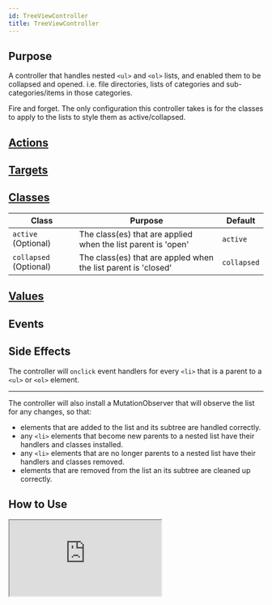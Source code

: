 ```yaml
---
id: TreeViewController
title: TreeViewController
---
```





## Purpose

A controller that handles nested `<ul>` and `<ol>` lists, and enabled them to be collapsed and opened. i.e. file directories, lists of categories and sub-categories/items in those categories.

Fire and forget. The only configuration this controller takes is for the classes to apply to the lists to style them as active/collapsed.


## [Actions](https://stimulus.hotwire.dev/reference/actions)
<NoActions/>


## [Targets](https://stimulus.hotwire.dev/reference/targets)
<NoTargets/>


## [Classes](https://stimulus.hotwire.dev/reference/classes)

| Class                  | Purpose                                                        | Default     |
|------------------------|----------------------------------------------------------------|-------------|
| `active` (Optional)    | The class(es) that are applied when the list parent is 'open'  | `active`    |
| `collapsed` (Optional) | The class(es) that are appled when the list parent is 'closed' | `collapsed` |


## [Values](https://stimulus.hotwire.dev/reference/values)
<NoValues/>

## Events
<NoEvents/>

## Side Effects

The controller will `onclick` event handlers for every `<li>` that is a parent to a `<ul>` or `<ol>` element.

---

The controller will also install a MutationObserver that will observe the list for any changes, so that:
- elements that are added to the list and its subtree are handled correctly.
- any `<li>` elements that become new parents to a nested list have their handlers and classes installed.
- any `<li>` elements that are no longer parents to a nested list have their handlers and classes removed.
- elements that are removed from the list an its subtree are cleaned up correctly.

## How to Use

<iframe
  src="https:///stimulus-library.netlify.app/controllers/tree_view_controller.html"
  style={{width: "100%", height: "500px", border: "0", borderRadius: "4px", overflow: "hidden"}}
  sandbox="allow-forms allow-modals allow-popups allow-presentation allow-same-origin allow-scripts"
/>


